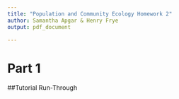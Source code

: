 ```yaml
---
title: "Population and Community Ecology Homework 2"
author: Samantha Apgar & Henry Frye
output: pdf_document

---
```


# Part 1

##Tutorial Run-Through

